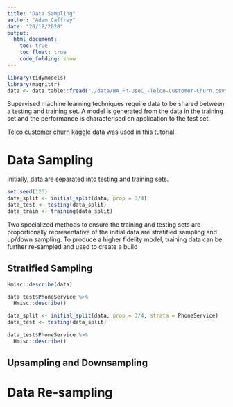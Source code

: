 ```yaml
---
title: "Data Sampling"
author: "Adam Caffrey"
date: "20/12/2020"
output: 
  html_document:
    toc: true
    toc_float: true
    code_folding: show
---
```


<script src="./script.js"></script>
<link rel = "stylesheet" href = "stylesheet.css">

```r
library(tidymodels)
library(magrittr)
data <- data.table::fread("./data/WA_Fn-UseC_-Telco-Customer-Churn.csv")
```

Supervised machine learning techniques require data to be shared between a testing and training set. A model is generated from the data in the training set and the performance is characterised on application to the test set. 

[Telco customer churn](https://www.kaggle.com/blastchar/telco-customer-churn) kaggle data was used in this tutorial.

# Data Sampling

Initially, data are separated into testing and training sets.

```r
set.seed(123)
data_split <- initial_split(data, prop = 3/4)
data_test <- testing(data_split)
data_train <- training(data_split)
```

Two specialized methods to ensure the training and testing sets are proportionally representative of the initial data are stratified sampling and up/down sampling. To produce a higher fidelity model, training data can be further re-sampled and used to create a build

## Stratified Sampling

<div class="fold o">
```r
Hmisc::describe(data)
```
</div>

```r
data_test$PhoneService %>% 
  Hmisc::describe()

data_split <- initial_split(data, prop = 3/4, strata = PhoneService)
data_test <- testing(data_split)

data_test$PhoneService %>% 
  Hmisc::describe()
```

## Upsampling and Downsampling

# Data Re-sampling
